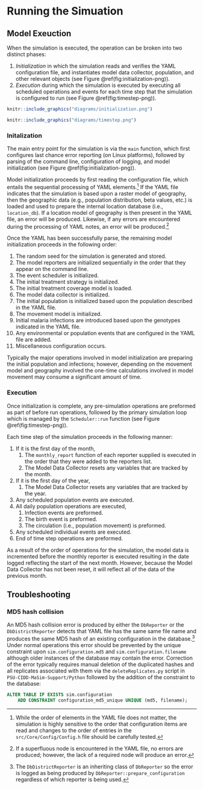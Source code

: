 # Running the Simuation

## Model Exeuction

When the simulation is executed, the operation can be broken into two distinct phases:

1. *Initialization* in which the simulation reads and verifies the YAML configuration file, and instantiates model data collector, population, and other relevant objects (see Figure \@ref(fig:initialization-png)).
2. *Execution* during which the simulation is executed by executing all scheduled operations and events for each time step that the simulation is configured to run (see Figure \@ref(fig:timestep-png)).

```r
knitr::include_graphics("diagrams/initialization.png")
```

```r
knitr::include_graphics("diagrams/timestep.png")
```

### Initalization

The main entry point for the simulation is via the `main` function, which first configures last chance error reporting (on Linux platforms), followed by parsing of the command line, configuration of logging, and model initialization (see  Figure \@ref(fig:initialization-png)). 

Model initialization proceeds by first reading the configuration file, which entails the sequential processing of YAML elements.^[While the order of elements in the YAML file does not matter, the simulation is highly sensitive to the order that configuration items are read and changes to the order of entries in the `src/Core/Config/Config.h` file should be carefully tested.] If the YAML file indicates that the simulation is based upon a raster model of geography, then the geographic data (e.g., population distribution, beta values, etc.) is loaded and used to prepare the internal location database (i.e., `location_db`). If a location model of geography is then present in the YAML file, an error will be produced. Likewise, if any errors are encountered during the processing of YAML notes, an error will be produced.^[If a superfluous node is encountered in the YAML file, no errors are produced; however, the lack of a required node will produce an error.]

Once the YAML has been successfully parse, the remaining model initialization proceeds in the following order:

1. The random seed for the simulation is generated and stored.
1. The model reporters are initialized sequentially in the order that they appear on the command line.
1. The event scheduler is initialized.
1. The initial treatment strategy is initialized.
1. The initial treatment coverage model is loaded.
1. The model data collector is initialized.
1. The initial population is initialized based upon the population described in the YAML file.
1. The movement model is initialized. 
1. Initial malaria infections are introduced based upon the genotypes indicated in the YAML file.
1. Any environmental or population events that are configured in the YAML file are added.
1. Miscellaneous configuration occurs.

Typically the major operations involved in model initialization are preparing the initial population and infections; however, depending on the movement model and geography involved the one-time calculations involved in model movement may consume a significant amount of time.

### Execution

Once initialization is complete, any pre-simulation operations are preformed as part of before run operations, followed by the primary simulation loop which is managed by the `Scheduler::run` function (see  Figure \@ref(fig:timestep-png)).

Each time step of the simulation proceeds in the following manner:

1. If it is the first day of the month, 
    1. The `monthly_report` function of each reporter supplied is executed in the order that they were added to the reporters list.
    1. The Model Data Collector resets any variables that are tracked by the month.
1. If it is the first day of the year,
    1. The Model Data Collector resets any variables that are tracked by the year.
1. Any scheduled population events are executed.
1. All daily population operations are executed,
    1. Infection events are preformed.
    1. The birth event is preformed.
    1. The circulation (i.e., population movement) is preformed.
1. Any scheduled individual events are executed.
1. End of time step operations are preformed.

As a result of the order of operations for the simulation, the model data is incremented before the monthly reporter is executed resulting in the date logged reflecting the start of the next month. However, because the Model Data Collector has not been reset, it will reflect all of the data of the previous month. 

## Troubleshooting

### MD5 hash collision

An MD5 hash collision error is produced by either the `DbReporter` or the `DbDistrictReporter` detects that YAML file has the same same file name and produces the same MD5 hash of an existing configuration in the database.^[The `DbDistrictReporter` is an inheriting class of `DbReporter` so the error is logged as being produced by `DbReporter::prepare_configuration` regardless of which reporter is being used.] Under normal operations this error should be prevented by the unique constraint upon `sim.configuration.md5` and `sim.configuration.filename` although older instances of the database may contain the error. Correction of the error typically requires manual deletion of the duplicated hashes and all replicates associated with them via the `deleteReplicates.py` script in `PSU-CIDD-MaSim-Support/Python` followed by the addition of the constraint to the database:

```sql
ALTER TABLE IF EXISTS sim.configuration
    ADD CONSTRAINT configuration_md5_unique UNIQUE (md5, filename);
```